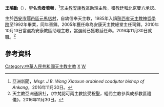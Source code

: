 '''王曉勳'''（{{bd|1966年|1月19日||}}），聖名'''洗者若翰'''，<ref>亞洲新聞，''Msgr. J.B. Wang Xiaoxun ordained coadjutor bishop of Ankang''，2016年11月30日。</ref>[[天主教安康教區|天主教安康教區]]助理主教，獲教廷和北京雙方承認。

生於[[西安市|西安市]][[鄠邑區|鄠邑區]][[元馬店村|元馬店村]]，自幼信奉天主教，1985年入讀[[陝西省天主教神哲學院|陝西省天主教神哲學院]]至1992年畢業，同年晉鐸。2005年獲任命為安康天主教總堂主任司鐸。2010年10月13日當選為安康教區助理主教，當選前已獲教廷任命。2016年11月30日就職。<ref>天主教亞洲通訊社，《中梵認可兩主教接受祝聖，絕罰主教參與成都教區禮儀》，2016年11月30日。</ref>

==參考資料==
{{reflist}}

[[Category:中華人民共和國天主教主教|Category:中華人民共和國天主教主教]]
[[Category:王姓|X]]
[[Category:鄠邑人|W]]